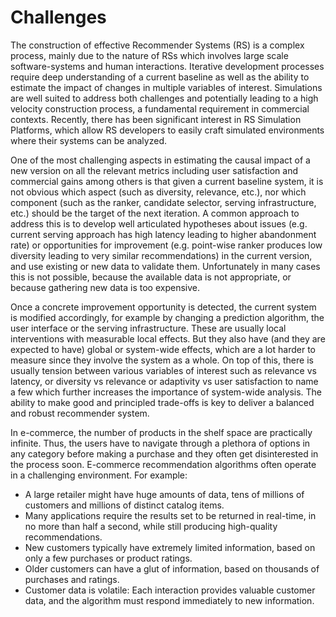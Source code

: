 # Challenges

The construction of effective Recommender Systems (RS) is a complex process, mainly due to the nature of RSs which involves large scale software-systems and human interactions. Iterative development processes require deep understanding of a current baseline as well as the ability to estimate the impact of changes in multiple variables of interest. Simulations are well suited to address both challenges and potentially leading to a high velocity construction process, a fundamental requirement in commercial contexts. Recently, there has been significant interest in RS Simulation Platforms, which allow RS developers to easily craft simulated environments where their systems can be analyzed.

One of the most challenging aspects in estimating the causal impact of a new version on all the relevant metrics including user satisfaction and commercial gains among others is that given a current baseline system, it is not obvious which aspect (such as diversity, relevance, etc.), nor which component (such as the ranker, candidate selector, serving infrastructure, etc.) should be the target of the next iteration. A common approach to address this is to develop well articulated hypotheses about issues (e.g. current serving approach has high latency leading to higher abandonment rate) or opportunities for improvement (e.g. point-wise ranker produces low diversity leading to very similar recommendations) in the current version, and use existing or new data to validate them. Unfortunately in many cases this is not possible, because the available data is not appropriate, or because gathering new data is too expensive.

Once a concrete improvement opportunity is detected, the current system is modified accordingly, for example by changing a prediction algorithm, the user interface or the serving infrastructure. These are usually local interventions with measurable local effects. But they also have (and they are expected to have) global or system-wide effects, which are a lot harder to measure since they involve the system as a whole. On top of this, there is usually tension between various variables of interest such as relevance vs latency, or diversity vs relevance or adaptivity vs user satisfaction to name a few which further increases the importance of system-wide analysis. The ability to make good and principled trade-offs is key to deliver a balanced and robust recommender system.

In e-commerce, the number of products in the shelf space are practically infinite. Thus, the users have to navigate through a plethora of options in any category before making a purchase and they often get disinterested in the process soon.
E-commerce recommendation algorithms often operate in a challenging environment. For example:

- A large retailer might have huge amounts of data, tens of millions of customers and millions of distinct catalog items.
- Many applications require the results set to be returned in real-time, in no more than half a second, while still producing high-quality recommendations.
- New customers typically have extremely limited information, based on only a few purchases or product ratings.
- Older customers can have a glut of information, based on thousands of purchases and ratings.
- Customer data is volatile: Each interaction provides valuable customer data, and the algorithm must respond immediately to new information.